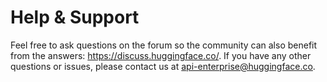 # Help & Support

Feel free to ask questions on the forum so the community can also benefit from the answers: https://discuss.huggingface.co/. If you have any other questions or issues, please contact us at api-enterprise@huggingface.co.

